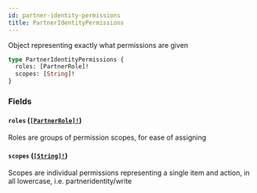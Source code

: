 ```yaml
---
id: partner-identity-permissions
title: PartnerIdentityPermissions
---
```


Object representing exactly what permissions are given

```graphql
type PartnerIdentityPermissions {
  roles: [PartnerRole]!
  scopes: [String]!
}
```

### Fields

#### `roles` ([`[PartnerRole]!`](/developers/shared-apis/adminidentity-api/graphql/reference/enums/partner-role))

Roles are groups of permission scopes, for ease of assigning

#### `scopes` ([`[String]!`](/developers/shared-apis/adminidentity-api/graphql/reference/scalars/string))

Scopes are individual permissions representing a single item and action, in all lowercase, i.e. partneridentity/write

